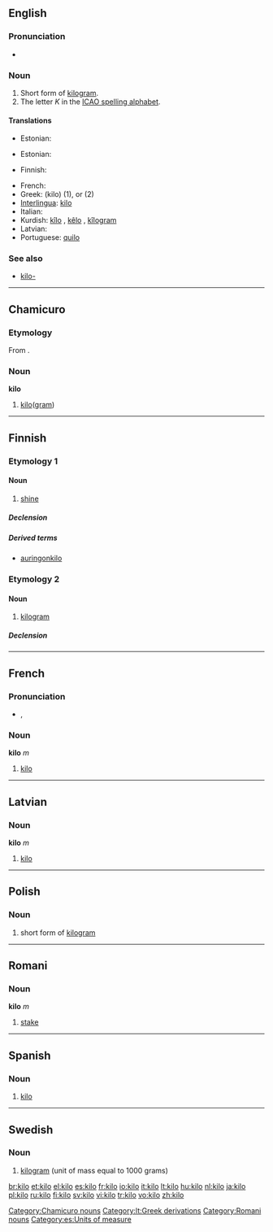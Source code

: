 ==English==

===Pronunciation===
* {{rhymes|iːləʊ}}

===Noun===
{{en-noun}}

# Short form of [[kilogram]].
# The letter ''K'' in the [[ICAO spelling alphabet]].

====Translations====
{{trans-top|short form of kilogram}}
* Estonian: {{t+|et|kilo}}
{{trans-mid}}
{{trans-bottom}}
{{trans-top|the letter "K"}}
* Estonian: {{t-|et|Kalle}}
{{trans-mid}}
* Finnish: {{t+|fi|Kalle}}
{{trans-bottom}}

{{checktrans-top}}
* French: {{t+|fr|kilo|m}}
* Greek: {{t+|el|κιλό|n|sc=Grek}} (kilo) (1), {{t|el|κιλo-|sc=Grek}} or {{t|el|χιλιo-|sc=Grek}} (2)
* [[Interlingua]]: [[#Interlingua|kilo]]
* Italian: {{t+|it|chilo|m}}
* Kurdish: [[kîlo]] {{f}}, [[kêlo]] {{f}}, [[kîlogram]] {{f}}
* Latvian: {{t-|lv|kilo|m|xs=Latvian}}
* Portuguese: [[quilo]] {{m}}
{{trans-mid}}
{{trans-bottom}}

===See also===
* [[kilo-]]

----

==Chamicuro==
===Etymology===
From {{etyl|es|ccc}} {{term|kilo|lang=es}}.

===Noun===
'''kilo'''

# [[kilo#English|kilo]]([[kilogram|gram]])

[[Category:Chamicuro nouns]]
----

==Finnish==

===Etymology 1===

====Noun====
{{infl|fi|noun}}

# {{rare|lang=fi}} [[shine]]

=====Declension=====
{{fi-decl-valo|kil}}

=====Derived terms=====
* [[auringonkilo]]

===Etymology 2===

====Noun====
{{infl|fi|noun}}

# [[kilogram]]

=====Declension=====
{{fi-decl-valo|kil}}

----

==French==

===Pronunciation===
* {{IPA|lang=fr|/ki.lɔ/}}, {{SAMPA|/ki.lO/}}

===Noun===
'''kilo''' ''m''

# [[#English|kilo]]

----

==Latvian==

===Noun===
'''kilo''' ''m''

# [[#English|kilo]]

[[Category:lt:Greek derivations]]

----

==Polish==
{{wikipedia|lang=pl}}

===Noun===
{{infl|pl|noun|g=n|+genitive; uninflected}}

# {{colloquial|lang=pl}} short form of [[kilogram#Polish|kilogram]]

----

==Romani==

===Noun===
'''kilo''' ''m''

# [[stake]]

[[Category:Romani nouns]]

----

==Spanish==

===Noun===
{{es-noun-m}}

# [[kilo]]

[[Category:es:Units of measure]]

----

==Swedish==

===Noun===
{{infl|sv|noun}}

# [[kilogram]] (unit of mass equal to 1000 grams)

{{tbot entry|Swedish|kilogram|2008|April|sv}}

[[br:kilo]]
[[et:kilo]]
[[el:kilo]]
[[es:kilo]]
[[fr:kilo]]
[[io:kilo]]
[[it:kilo]]
[[lt:kilo]]
[[hu:kilo]]
[[nl:kilo]]
[[ja:kilo]]
[[pl:kilo]]
[[ru:kilo]]
[[fi:kilo]]
[[sv:kilo]]
[[vi:kilo]]
[[tr:kilo]]
[[vo:kilo]]
[[zh:kilo]]